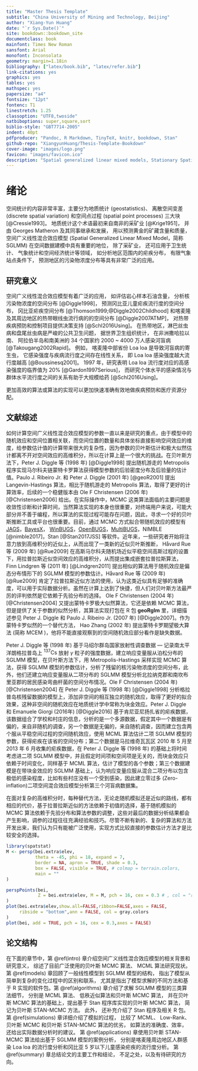 ```yaml
---
title: "Master Thesis Template"
subtitle: "China University of Mining and Technology, Beijing"
author: "Xiang-Yun Huang"
date: "`r Sys.Date()`"
site: bookdown::bookdown_site
documentclass: book
mainfont: Times New Roman
sansfont: Arial
monofont: Inconsolata
geometry: margin=1.18in
bibliography: ["latex/book.bib", "latex/refer.bib"]
link-citations: yes
graphics: yes
tables: yes
mathspec: yes
papersize: "a4"
fontsize: "12pt"
fontenc: T1
linestretch: 1.25
classoption: "UTF8,twoside"
natbiboptions: super,square,sort
biblio-style: "GBT7714-2005"
indent: 40pt
pdfproducer: "Pandoc, R Markdown, TinyTeX, knitr, bookdown, Stan"
github-repo: "XiangyunHuang/Thesis-Template-Bookdown"
cover-image: "images/logo.png"
favicon: "images/favicon.ico"
description: "Spatial generalized linear mixed models, Stationary Spatial Gaussian Process, Stan platform, Markov chain Monte Carlo."
---
```


\mainmatter

# 绪论 {#intro}

空间统计的内容非常丰富，主要分为地质统计 (geostatistics)、 离散空间变差 (discrete spatial variation) 和空间点过程 (spatial point processes) 三大块 [@Cressie1993]。 地质统计这个术语最初来自南非的采矿业 [@Krige1951]， 并由 Georges Matheron 及其同事继承和发展， 用以预测黄金的矿藏含量和质量， 空间广义线性混合效应模型 (Spatial Generalized Linear Mixed Model，简称 SGLMM) 在空间数据建模中具有重要的地位， 除了采矿业， 还可应用于卫生统计、 气象统计和空间经济统计等领域， 如分析地区范围内的疟疾分布， 有限气象站点条件下， 预测地区的污染物浓度分布等具有非常广泛的应用。

## 研究意义 {#motivations}

空间广义线性混合效应模型有着广泛的应用， 如评估岩心样本石油含量， 分析核污染物浓度的空间分布 [@Diggle1998]， 预测冈比亚儿童疟疾流行度的空间分布， 冈比亚疟疾空间分布 [@Thomson1999;@Diggle2002Childhood] 和喀麦隆及其周边地区的热带眼线虫流行病的的空间分布 [@Diggle2007ATMP]， 对热带疾病预防和控制项目提供决策支持 [@Schl2016Using]。 在热带地区，淋巴丝虫病和盘尾丝虫病是严峻的公共卫生问题， 据世界卫生组织统计， 在非洲撒哈拉以南、 阿拉伯半岛和南美洲的 34 个国家约 2000 \~ 4000 万人感染河盲病 [@Takougang2002Rapid]。 例如， 喀麦隆中部省份 Loa loa 是导致河盲病的寄生虫， 它感染强度与疾病流行度之间存在线性关系， 即 Loa loa 感染强度越大流行度越高 [@Boussinesq2001]。 1997 年，研究表明 Loa loa 流行度对应的高感染强度的临界值为 20\% [@Gardon1997Serious]， 而研究个体水平的感染情况与群体水平流行度之间的关系有助于大规模给药 [@Schl2016Using]。 

更加高效的算法或算法的实现可以更加快速准确有效地做疾病预防和医疗资源分配。

## 文献综述 {#reviews}

如何计算空间广义线性混合效应模型的参数一直以来是研究的重点，由于模型中的随机效应和空间位置相关联，而空间位置的数量和具体坐标直接影响空间效应的维度，给参数估计值的计算带来很大的复杂性，因为参数的贝叶斯估计和极大似然估计都离不开对空间效应的高维积分，所以在计算上是一个很大的挑战。在贝叶斯方法下，Peter J. Diggle 等 (1998 年) [@Diggle1998] 提出随机游走的 Metropolis 程序实现马尔科夫链蒙特卡罗算法获得模型参数的后验密度分布及后验量的估计值。Paulo J. Ribeiro Jr. 和 Peter J. Diggle (2001 年) [@geoR2001] 提出 Langevin-Hastings 算法，相比于随机游走的 Metropolis 算法，取得了更好的计算效率，后续的一个稳健版本由 Ole F Christensen (2006 年) [@Christensen2006] 给出。在实际操作中，MCMC 这类算法面临的主要问题是收敛性诊断和计算时间，当然算法实现的本身也很重要，对终端用户来说，可能大部分并不善于编程，所以算法的实现过程可能存在问题，因此，寻求一个好的贝叶斯推断工具或平台也很重要。目前，通过 MCMC 方式拟合带随机效应的模型有 [JAGS][jags]，[BayesX][bayesx]， [WinBUGS][winbugs]，[OpenBUGS][openbugs]，[MultiBUGS][multi-bugs]，NIMBLE [@nimble2017]，Stan [@Stan2017JSS] 等软件。近年来，一些研究者开始将注意力放到高维积分的近似上，从而出现了一类新的近似贝叶斯推断， Håvard Rue 等 (2009 年) [@Rue2009] 在高斯马尔科夫随机场近似平稳空间高斯过程的设置下，用拉普拉斯近似空间效应的高维积分，从而提出集成嵌套拉普拉斯算法，Finn Lindgren 等 (2011 年) [@Lindgren2011] 提出相似的算法用于随机效应是偏态分布情形下的 SGLMM 模型的参数估计。Håvard Rue 等 (2009 年) [@Rue2009] 肯定了拉普拉斯近似方法的使用，认为这类近似具有足够的准确度，可以用于实际数据分析。虽然在计算上达到了快捷，但人们对贝叶斯方法最严厉的评判依然是它依赖于先验分布的选择。 Ole F Christensen (2004 年) [@Christensen2004] 又提出蒙特卡罗极大似然算法，它还是依赖 MCMC 算法，但是提供了关于参数的似然分析，其算法实现打包在 R 包 **geoRglm** 里，详细描述参见 Peter J. Diggle 和 Paulo J. Ribeiro Jr. (2007 年) [@Diggle2007]。作为蒙特卡罗似然的一个替代方法， Hao Zhang (2002 年) 提出蒙特卡罗期望极大算法 (简称 MCEM )，他将不能直接观察到的空间随机效应部分看作是缺失数据。

Peter J. Diggle 等 (1998 年) 基于马绍尔群岛国家放射性调查数据 --- 记录南太平洋朗格拉普岛上 ${}^{137}\mathsf{Cs}$ 放射 $\gamma$ 粒子的强度数据，建立响应变量服从泊松分布的 SGLMM 模型，在贝叶斯方法下，用 Metropolis-Hastings 采样实现 MCMC 算法，获得 SGLMM 模型的参数估计，分析了残留的核污染物浓度的空间分布，此外，他们还建立响应变量服从二项分布的 SGLMM 模型分析北拉纳克郡和南坎布里亚郡的居民感染弯曲杆菌的空间分布情况。Ole F Christensen (2004 年) [@Christensen2004] 在 Peter J. Diggle 等 (1998 年) [@Diggle1998] 分析格拉普岛核残留数据的模型上，添加非空间的相互独立的随机效应，取得了更好的拟合效果，这种非空间的随机效应在地质统计学中常称为块金效应。Peter J. Diggle 和 Emanuele Giorgi (2016年) [@Diggle2016] 基于肯尼亚尼扬扎省的疟疾数据，该数据组合了学校和村庄的信息，分析的是一个多源数据，假定其中一个数据是有偏的，来自非随机的调查，另一个数据是无偏的，来自随机调查，因而建立包含两个服从平稳空间过程的空间随机效应，使用 MCML 算法估计二项 SGLMM 模型的参数，获得疟疾在该省的空间分布；第二个数据是马拉维奇瓦瓦区 2010 年 5 月至 2013 年 6 月收集的疟疾数据，在 Peter J. Diggle 等 (1998 年) 的基础上将时间考虑进二项 SGLMM 模型中，并且假定时间项和空间项是无关的，而块金效应只依赖于时间变化，同样基于 MCML 算法，估计了模型的各个参数；第三个数据建模是在带块金效应的 SGLMM 基础上，认为响应变量应服从混合二项分布以包含极低的感染程度，比如有些村庄没有一个受到感染，因此建立零过多 (Zero-inflation)二项空间混合效应模型分析第三个河盲病数据集。

在面对复杂的高维积分时，每种替代方法，无论走随机模拟还是近似的路线，都有相应的代价，基于拉普拉斯近似的方法依赖于初值的选择，基于随机模拟的 MCMC 算法依赖于先验分布和算法参数的调整，这些对最后的数据分析结果都会产生影响，调参的过程往往充满经验和技巧。尽管不断有新的、复杂的算法和方法开发出来，我们认为只有能被广泛使用，实现方式比较直接的参数估计方法才是比较安全的选择。

```r
library(spatstat)
M <- persp(bei.extra$elev,
           theta = -45, phi = 18, expand = 7,
           border = NA, apron = TRUE, shade = 0.3,
           box = FALSE, visible = TRUE, # colmap = terrain.colors,
           main = ""
)

perspPoints(bei,
            Z = bei.extra$elev, M = M, pch = 16, cex = 0.3 # , col = "red"
)
plot(bei.extra$elev,show.all=FALSE,ribbon=FALSE,axes = FALSE,
     ribside = "bottom",ann = FALSE, col = gray.colors
)
plot(bei, add = TRUE, pch = 16, cex = 0.3,axes = FALSE)
```

## 论文结构 {#stracture}

在下面的章节中，第 \@ref(intro) 章介绍空间广义线性混合效应模型的相关背景和研究意义， 综述了目前广泛使用的贝叶斯 MCMC 算法、 MCML 算法研究现状。 第 \@ref(models) 章回顾了一般线性模型到 SGLMM 模型的结构， 指出了模型从简单到复杂的变化过程中的区别和联系， 尤其是指出了模型求解的不同方法和基于 R 实现的软件包。第 \@ref(algorithms) 章介绍了求解 SGLMM 模型的三类算法细节， 分别是 MCML 算法、 低秩近似算法和贝叶斯 MCMC 算法， 并在贝叶斯 MCMC 算法的基础上，提出基于 Stan 程序库实现的贝叶斯 MCMC 算法， 简记为贝叶斯 STAN-MCMC 方法。 此外， 还补充介绍了 Stan 程序及相关 R 包。 第 \@ref(simulations) 章详细介绍了模拟的过程， 比较了 MCML、 Low-Rank、 贝叶斯 MCMC 和贝叶斯 STAN-MCMC 算法的优劣， 如算法的准确度、效率， 还给出实际数据分析时的建议。 第 \@ref(applications) 章使用贝叶斯 STAN-MCMC 算法给出基于 SGLMM 模型的案例分析， 分别是喀麦隆周边地区人群感染 Loa loa 的流行度分析和冈比亚 5 岁以下儿童感染疟疾的流行度分析。 第 \@ref(summary) 章总结论文的主要工作和结论， 不足之处，以及有待研究的方向。


[multi-bugs]: https://www.multibugs.org
[JAGS]: http://mcmc-jags.sourceforge.net/
[openbugs]: http://www.openbugs.net/
[winbugs]: http://www.mrc-bsu.cam.ac.uk/software/bugs/the-bugs-project-winbugs/
[bayesx]: http://www.BayesX.org
